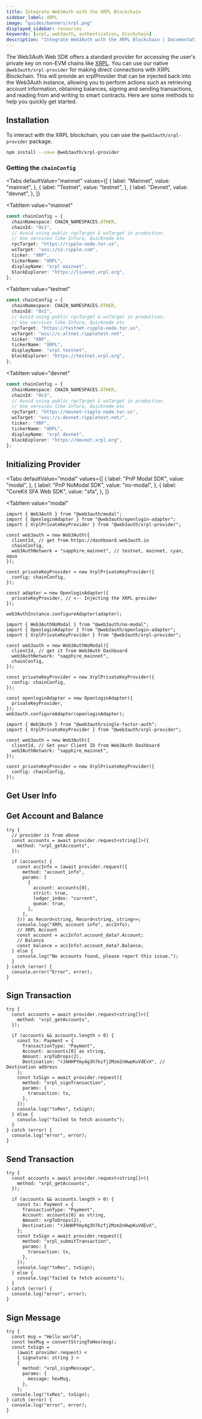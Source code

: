 ```yaml
---
title: Integrate Web3Auth with the XRPL Blockchain
sidebar_label: XRPL
image: "guides/banners/xrpl.png"
displayed_sidebar: resources
keywords: [xrpl, web3auth, authentication, blockchain]
description: "Integrate Web3Auth with the XRPL Blockchain | Documentation - Web3Auth"
---
```



The Web3Auth Web SDK offers a standard provider for accessing the user's private key on non-EVM chains like [XRPL](https://xrpl.org/). You can use our
native `@web3auth/xrpl-provider` for making direct connections with XRPL Blockchain. This will provide an xrplProvider that can be injected back into
the Web3Auth instance, allowing you to perform actions such as retrieving account information, obtaining balances, signing and sending transactions,
and reading from and writing to smart contracts. Here are some methods to help you quickly get started.

## Installation

To interact with the XRPL blockchain, you can use the `@web3auth/xrpl-provider` package.

```bash npm2yarn
npm install --save @web3auth/xrpl-provider
```

### Getting the `chainConfig`

<Tabs
 defaultValue="mainnet"
  values={[
    { label: "Mainnet", value: "mainnet", },
    { label: "Testnet", value: "testnet", },
    { label: "Devnet", value: "devnet", },
  ]}
>
<TabItem
  value="mainnet"
>

```typescript
const chainConfig = {
  chainNamespace: CHAIN_NAMESPACES.OTHER,
  chainId: "0x1",
  // Avoid using public rpcTarget & wsTarget in production.
  // Use services like Infura, Quicknode etc
  rpcTarget: "https://ripple-node.tor.us",
  wsTarget: "wss://s2.ripple.com",
  ticker: "XRP",
  tickerName: "XRPL",
  displayName: "xrpl mainnet",
  blockExplorer: "https://livenet.xrpl.org",
};
```

</TabItem>

<TabItem
  value="testnet"
>

```typescript
const chainConfig = {
  chainNamespace: CHAIN_NAMESPACES.OTHER,
  chainId: "0x2",
  // Avoid using public rpcTarget & wsTarget in production.
  // Use services like Infura, Quicknode etc
  rpcTarget: "https://testnet-ripple-node.tor.us",
  wsTarget: "wss://s.altnet.rippletest.net",
  ticker: "XRP",
  tickerName: "XRPL",
  displayName: "xrpl testnet",
  blockExplorer: "https://testnet.xrpl.org",
};
```

</TabItem>

<TabItem
  value="devnet"
>

```typescript
const chainConfig = {
  chainNamespace: CHAIN_NAMESPACES.OTHER,
  chainId: "0x3",
  // Avoid using public rpcTarget & wsTarget in production.
  // Use services like Infura, Quicknode etc
  rpcTarget: "https://devnet-ripple-node.tor.us",
  wsTarget: "wss://s.devnet.rippletest.net/",
  ticker: "XRP",
  tickerName: "XRPL",
  displayName: "xrpl devnet",
  blockExplorer: "https://devnet.xrpl.org",
};
```

</TabItem>
</Tabs>

## Initializing Provider

<Tabs
  defaultValue="modal"
  values={[
    { label: "PnP Modal SDK", value: "modal", },
    { label: "PnP NoModal SDK", value: "no-modal", },
    { label: "CoreKit SFA Web SDK", value: "sfa", },
  ]}
>
<TabItem
  value="modal"
>

```tsx
import { Web3Auth } from "@web3auth/modal";
import { OpenloginAdapter } from "@web3auth/openlogin-adapter";
import { XrplPrivateKeyProvider } from "@web3auth/xrpl-provider";

const web3auth = new Web3Auth({
  clientId, // get from https://dashboard.web3auth.io
  chainConfig,
  web3AuthNetwork = "sapphire_mainnet", // testnet, mainnet, cyan, aqua
});

const privateKeyProvider = new XrplPrivateKeyProvider({
  config: chainConfig,
});

const adapter = new OpenloginAdapter({
  privateKeyProvider, // <-- Injecting the XRPL provider
});

web3AuthInstance.configureAdapter(adapter);
```

</TabItem>
<TabItem
  value="no-modal"
>

```tsx
import { Web3AuthNoModal } from "@web3auth/no-modal";
import { OpenloginAdapter } from "@web3auth/openlogin-adapter";
import { XrplPrivateKeyProvider } from "@web3auth/xrpl-provider";

const web3auth = new Web3AuthNoModal({
  clientId, // get it from Web3Auth Dashboard
  web3AuthNetwork: "sapphire_mainnet",
  chainConfig,
});

const privateKeyProvider = new XrplPrivateKeyProvider({
  config: chainConfig,
});

const openloginAdapter = new OpenloginAdapter({
  privateKeyProvider,
});
web3auth.configureAdapter(openloginAdapter);
```

</TabItem>
<TabItem
  value="sfa"
>

```tsx
import { Web3Auth } from "@web3auth/single-factor-auth";
import { XrplPrivateKeyProvider } from "@web3auth/xrpl-provider";

const web3auth = new Web3Auth({
  clientId, // Get your Client ID from Web3Auth Dashboard
  web3AuthNetwork: "sapphire_mainnet",
});

const privateKeyProvider = new XrplPrivateKeyProvider({
  config: chainConfig,
});
```

</TabItem>
</Tabs>

## Get User Info

<GetUserInfoSnippet />

## Get Account and Balance

```tsx
try {
  // provider is from above
  const accounts = await provider.request<string[]>({
    method: "xrpl_getAccounts",
  });

  if (accounts) {
    const accInfo = (await provider.request({
      method: "account_info",
      params: [
        {
          account: accounts[0],
          strict: true,
          ledger_index: "current",
          queue: true,
        },
      ],
    })) as Record<string, Record<string, string>>;
    console.log("XRPL account info", accInfo);
    // XRPL Account
    const account = accInfo?.account_data?.Account;
    // Balance
    const balance = accInfo?.account_data?.Balance;
  } else {
    console.log("No accounts found, please report this issue.");
  }
} catch (error) {
  console.error("Error", error);
}
```

## Sign Transaction

```tsx
try {
  const accounts = await provider.request<string[]>({
    method: "xrpl_getAccounts",
  });

  if (accounts && accounts.length > 0) {
    const tx: Payment = {
      TransactionType: "Payment",
      Account: accounts[0] as string,
      Amount: xrpToDrops(2),
      Destination: "rJAHHPYmy4g3h7kzfj2Mzm2nHwpKuVdEvX", // Destination address
    };
    const txSign = await provider.request({
      method: "xrpl_signTransaction",
      params: {
        transaction: tx,
      },
    });
    console.log("txRes", txSign);
  } else {
    console.log("failed to fetch accounts");
  }
} catch (error) {
  console.log("error", error);
}
```

## Send Transaction

```tsx
try {
  const accounts = await provider.request<string[]>({
    method: "xrpl_getAccounts",
  });

  if (accounts && accounts.length > 0) {
    const tx: Payment = {
      TransactionType: "Payment",
      Account: accounts[0] as string,
      Amount: xrpToDrops(2),
      Destination: "rJAHHPYmy4g3h7kzfj2Mzm2nHwpKuVdEvX",
    };
    const txSign = await provider.request({
      method: "xrpl_submitTransaction",
      params: {
        transaction: tx,
      },
    });
    console.log("txRes", txSign);
  } else {
    console.log("failed to fetch accounts");
  }
} catch (error) {
  console.log("error", error);
}
```

## Sign Message

```tsx
try {
  const msg = "Hello world";
  const hexMsg = convertStringToHex(msg);
  const txSign =
    (await provider.request) <
    { signature: string } >
    {
      method: "xrpl_signMessage",
      params: {
        message: hexMsg,
      },
    };
  console.log("txRes", txSign);
} catch (error) {
  console.log("error", error);
}
```
